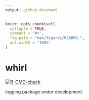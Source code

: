 ```yaml
---
output: github_document
---
```


<!-- README.md is generated from README.Rmd. Please edit that file -->

```r
knitr::opts_chunk$set(
  collapse = TRUE,
  comment = "#>",
  fig.path = "man/figures/README-",
  out.width = "100%"
)
```

# whirl

<!-- badges: start -->
[![R-CMD-check](https://github.com/NN-OpenSource/whirl/actions/workflows/R-CMD-check.yaml/badge.svg)](https://github.com/NN-OpenSource/whirl/actions/workflows/R-CMD-check.yaml)
<!-- badges: end -->

logging package under development.

